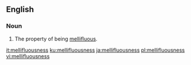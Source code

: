 ==English==

===Noun===
{{en-noun|-}}

# The property of being [[mellifluous]].

[[it:mellifluousness]]
[[ku:mellifluousness]]
[[ja:mellifluousness]]
[[pl:mellifluousness]]
[[vi:mellifluousness]]